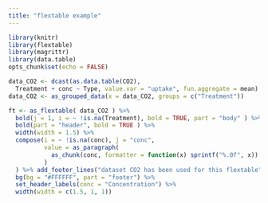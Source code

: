 ```yaml
---
title: "flextable example"
---
```


```r
library(knitr)
library(flextable)
library(magrittr)
library(data.table)
opts_chunk$set(echo = FALSE)
```


```r
data_CO2 <- dcast(as.data.table(CO2), 
  Treatment + conc ~ Type, value.var = "uptake", fun.aggregate = mean)
data_CO2 <- as_grouped_data(x = data_CO2, groups = c("Treatment"))

ft <- as_flextable( data_CO2 ) %>% 
  bold(j = 1, i = ~ !is.na(Treatment), bold = TRUE, part = "body" ) %>% 
  bold(part = "header", bold = TRUE ) %>% 
  width(width = 1.5) %>% 
  compose(i = ~ !is.na(conc), j = "conc", 
          value = as_paragraph(
            as_chunk(conc, formatter = function(x) sprintf("%.0f", x))
          )
  ) %>% add_footer_lines("dataset CO2 has been used for this flextable") %>% 
  bg(bg = "#FFFFFF", part = "footer") %>% 
  set_header_labels(conc = "Concentration") %>% 
  width(width = c(1.5, 1, 1)) 
```


